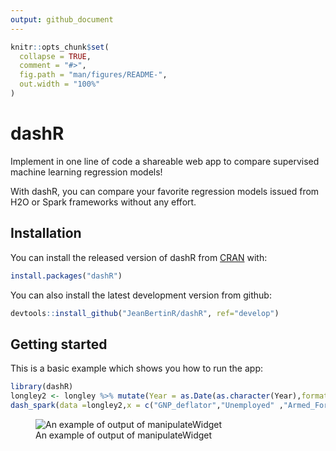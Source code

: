 ```yaml
---
output: github_document
---
```


<!-- README.md is generated from README.Rmd. Please edit that file -->

```r
knitr::opts_chunk$set(
  collapse = TRUE,
  comment = "#>",
  fig.path = "man/figures/README-",
  out.width = "100%"
)
```
# dashR

Implement in one line of code a shareable web app to compare supervised machine learning regression models! 

With dashR, you can compare your favorite regression models issued from H2O or Spark frameworks without any effort. 



## Installation


You can install the released version of dashR from [CRAN](https://CRAN.R-project.org) with:

```r
install.packages("dashR")
```

You can also install the latest development version from github:

```r
devtools::install_github("JeanBertinR/dashR", ref="develop")
```

## Getting started

This is a basic example which shows you how to run the app:

```r

library(dashR)
longley2 <- longley %>% mutate(Year = as.Date(as.character(Year),format = "%Y"))
dash_spark(data =longley2,x = c("GNP_deflator","Unemployed" ,"Armed_Forces","Employed"),y = "GNP",date_column = "Year",share_app = TRUE,port = 3951)
```


![An example of output of manipulateWidget](vignettes/run_glm.gif)





